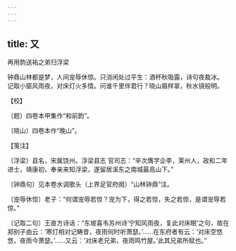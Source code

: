```yaml
---
---
---
```

title: 又
---



再用韵送祐之弟归浮梁





钟鼎山林都是梦，人间宠辱休惊。只消闲处过平生：酒杯秋吸露，诗句夜裁冰。　记取小窗风雨夜，对床灯火多情。问谁千里伴君行？晓山眉样翠，秋水镜般明。





【校】


〔题〕四卷本甲集作“和前韵”。

〔晓山〕四卷本作“晚山”。





【笺注】


〔浮梁〕县名，宋属饶州。浮梁县志 官司志：“辛次膺字企李，莱州人，政和二年进士，靖康初，奉亲来知浮梁，遂留居溪东之南城最高山下。”

〔钟鼎句〕见本卷水调歌头（上界足官府阕）“山林钟鼎”注。

〔宠辱休惊〕老子：“何谓宠辱若惊？宠为下，得之若惊，失之若惊，是谓宠辱若惊。”

〔记取二句〕王直方诗话：“东坡喜韦苏州诗‘宁知风雨夜，复此对床眠’之句，故在郑别子由云：‘寒灯相对记畴昔，夜雨何时听萧瑟。’……在东府者有云：‘对床空悠悠，夜雨今萧瑟。’……又云：‘对床老兄弟，夜雨鸣竹屋。’此其兄弟所赋也。”